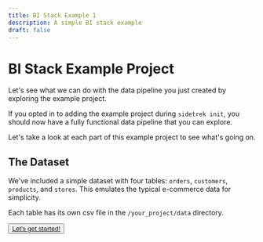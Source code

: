 ```yaml
---
title: BI Stack Example 1
description: A simple BI stack example
draft: false
---
```


# BI Stack Example Project

<SubH1>Let's see what we can do with the data pipeline you just created by exploring the example project.</SubH1>

If you opted in to adding the example project during `sidetrek init`, you should now have a fully functional data pipeline that you can explore.

Let's take a look at each part of this example project to see what's going on.

## The Dataset

We've included a simple dataset with four tables: `orders`, `customers`, `products`, and `stores`. This emulates the typical e-commerce data for simplicity.

Each table has its own csv file in the `/your_project/data` directory.

<Button><a href="/get-started/step-1-install-sidetrek">Let's get started!</a></Button>


